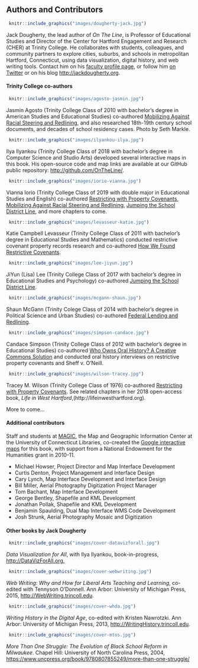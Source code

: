 ## Authors and Contributors {-}
<!-- Best display method so far is uniform 150x150 300dpi JPG (not PNG) images, not in table -->
```r
 knitr::include_graphics("images/dougherty-jack.jpg")
```

Jack Dougherty, the lead author of *On The Line*, is Professor of Educational Studies and Director of the Center for Hartford Engagement and Research (CHER) at Trinity College. He collaborates with students, colleagues, and community partners to explore cities, suburbs, and schools in metropolitan Hartford, Connecticut, using data visualization, digital history, and web writing tools. Contact him on his [faculty profile page](http://internet2.trincoll.edu/facprofiles/Default.aspx?fid=1004266), or follow him [on Twitter](http://twitter.com/doughertyjack) or on his blog <http://jackdougherty.org>.

#### Trinity College co-authors {-}
```r
 knitr::include_graphics("images/agosto-jasmin.jpg")
```

Jasmin Agosto (Trinity College Class of 2010 with bachelor's degree in American Studies and Educational Studies) co-authored [Mobilizing Against Racial Steering and Redlining](challenging.html#mobilizing-against-racial-steering-and-redlining), and also researched 18th-19th century school documents, and decades of school residency cases. Photo by Seth Markle.

```r
 knitr::include_graphics("images/ilyankou-ilya.jpg")
```

Ilya Ilyankou (Trinity College Class of 2018 with bachelor's degree in Computer Science and Studio Arts) developed several interactive maps in this book. His open-source code and map links are available at our GitHub public repository: <http://github.com/OnTheLine/>.

```r
 knitr::include_graphics("images/iorio-vianna.jpg")
```

Vianna Iorio (Trinity College Class of 2019 with double major in Educational Studies and English) co-authored [Restricting with Property Covenants](separating.html#restricting-with-property-covenants), [Mobilizing Against Racial Steering and Redlining](challenging.html#mobilizing-against-racial-steering-and-redlining), [Jumping the School District Line](challenging.html#jumping-the-school-district-line), and more chapters to come.

```r
 knitr::include_graphics("images/levasseur-katie.jpg")
```

Katie Campbell Levasseur (Trinity College Class of 2011 with bachelor's degree in Educational Studies and Mathematics) conducted restrictive covenant property records research and co-authored [How We Found Restrictive Covenants](teaching-researching.html#how-we-found-restrictive-covenants).

```r
 knitr::include_graphics("images/lee-jiyun.jpg")
```

JiYun (Lisa) Lee (Trinity College Class of 2017 with bachelor's degree in Educational Studies and Psychology) co-authored [Jumping the School District Line](challenging.html#jumping-the-school-district-line).

```r
 knitr::include_graphics("images/mcgann-shaun.jpg")
```

Shaun McGann (Trinity Colege Class of 2014 with bachelor's degree in Political Science and Urban Studies) co-authored [Federal Lending and Redlining](separating.html#federal-lending-and-redlining).

```r
 knitr::include_graphics("images/simpson-candace.jpg")
```

Candace Simpson (Trinity College Class of 2012 with bachelor's degree in Educational Studies) co-authored [Who Owns Oral History? A Creative Commons Solution](teaching-researching.html#who-owns-oral-history-a-creative-commons-solution) and conducted oral history interviews on restrictive property covenants and Sheff v. O'Neill.

```r
 knitr::include_graphics("images/wilson-tracey.jpg")
```

Tracey M. Wilson (Trinity College Class of 1976) co-authored [Restricting with Property Covenants](separating.html#restricting-with-property-covenants). See related chapters in her 2018 open-access book, *Life in West Hartford*,(http://lifeinwesthartford.org).

More to come...

<!-- TODO - add more coauthors, list research contributors -->

#### Additional contributors {-}
Staff and students at [MAGIC](http://magic.lib.uconn.edu), the Map and Geographic Information Center at the University of Connecticut Libraries, co-created the [Google interactive maps](mapping-publishing.html) for this book, with support from a National Endowment for the Humanities grant in 2010-11.

- Michael Howser, Project Director and Map Interface Development
- Curtis Denton, Project Management and Interface Design
- Cary Lynch, Map Interface Development and Interface Design
- Bill Miller, Aerial Photography Digitization Project Manager
- Tom Bachant, Map Interface Development
- George Bentley, Shapefile and KML Development
- Jonathan Pollak, Shapefile and KML Development
- Benjamin Spaulding, Dual Map Interface WMS Code Development
- Josh Strunk, Aerial Photography Mosaic and Digitization

#### Other books by Jack Dougherty {-}
```r
 knitr::include_graphics("images/cover-datavizforall.jpg")
```  

*Data Visualization for All*, with Ilya Ilyankou, book-in-progress, <http://DataVizForAll.org.>

```r
 knitr::include_graphics("images/cover-webwriting.jpg")
```

*Web Writing: Why and How for Liberal Arts Teaching and Learning*, co-edited with Tennyson O'Donnell. Ann Arbor: University of Michigan Press, 2015, <http://WebWriting.trincoll.edu>.

```r
 knitr::include_graphics("images/cover-whda.jpg")
```

*Writing History in the Digital Age*, co-edited with Kristen Nawrotzki. Ann Arbor: University of Michigan Press, 2013, <http://WritingHistory.trincoll.edu>.

```r
 knitr::include_graphics("images/cover-mtos.jpg")
```

*More Than One Struggle: The Evolution of Black School Reform in Milwaukee*. Chapel Hill: University of North Carolina Press, 2004, <https://www.uncpress.org/book/9780807855249/more-than-one-struggle/>
